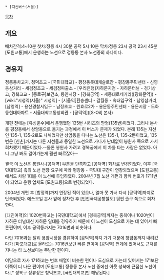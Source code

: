  * [지선버스(서울)]

[[목차]]
== 개요 ==
배차간격:4~10분
첫차:정릉 4시 30분 공덕 5시 10분
막차:정릉 23시 공덕 23시 45분
[도원교통]에서 운행하는 노선으로 정릉동 본사 노선중의 하나이다.

== 경유지 ==
정릉동차고지, 청덕초교 - [국민대학교] - 평창동롯데캐슬로잔 - 평창동주민센터 - 신영동삼거리 - 세검정초교 - 세검정파출소 - [우리은행]자하문지점 - 자하문터널 - 경기상고, 경복고교 - [종로구]보건소, 통인시장 - [경복궁역] - 세종대로네거리([광화문역]) - [wiki:"시청역(서울)" 시청역] - [서울역]환승센터 - 갈월동 - 숙대입구역 - 남영삼거리, [남영역] - 용산경찰서입구 - 남정초교 - 원효로2가 - 용문동주민센터 - 용문시장 - 도화동현대아파트 - 서울대학교동창회관 - [공덕역]([S-Oil] 본사)

개편 전에는 [유성운수]에서 운행했던 135번 시리즈의 맏형(135번)이었다. 그러나 본사를 평창동에서 상암동으로 옮기는 과정에서 이 버스가 문제가 되었다. 본래 135는 지선인 135-1, 135-2로도 나뉘었지만 상암동을 다니는 노선은 135-1, 135-2뿐이었고, 135번은 [신촌]까지는 다른 지선들과 동일한 노선으로 가다가 난데없이 봉원사 쪽으로 가서 회차했기 때문이었다.--물론 봉원사 가려고 경복궁에서 이 차를 타는 사람은 없었다. 아니 그냥 봐도 걸어가는게 훨씬 빠르잖아-- 

결국 이 노선은 봉원사-[공덕역] 부분을 단축하고 [공덕역] 회차로 변경되었다. 이후 [국민대학교] 측의 노선 연장 요구에 따라 평창동 - 국민대 구간이 연장되었으며 [도원교통]에서도 차량 1대를 이 노선에 투입하였다.  2004년 7월 노선 개편과 함께 번호가 1711번이 되었고 운행 업체도 [도원교통]으로 변경되었다.

2004년 개편 후 [합정역]까지 연장된 적이 있으나, 얼마 못 가서 다시 [공덕역]까지로 단축되었다. 에쓰오일 본사 앞에 정차한 후 [인천국제공항철도] 뒷편 출구 쪽으로 회차한다.

[대진여객]의 1020번하고는 [국민대학교]에서 [경복궁역]까지는 중복이나 1020번이 자하문 터널대신 자하문 일대를 경유하기 때문에 이 노선이 도심으로 가는 데 있어서 빠른편이며, 이후 공덕동까지는 7016번과 비슷하다.

다만 7016과는 달리 용암시장을 경유하여 [공덕역]까지 가기 때문에 청암동까지 내려갔다가 [마포대교]로 올라오는 7016번보단 빠른 편이며 [공덕역] 연계에 있어서도 근처를 지나는 타 노선보다는 무난한 편이다.

여담으로 자사 171하고는 번호 배열이 비슷한 편이나 도심으로 가는데 있어서는 171보단 이쪽이 더 나은 편이며 [도원교통] 정릉동 본사 노선 중에선 아웃 성북에 근접한 노선이다.[* 성북구 정류장은 청덕초교, [국민대학교]만 해당된다.]
